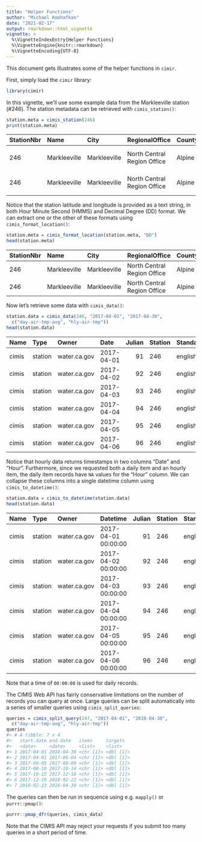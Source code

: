 ---
title: "Helper Functions"
author: "Michael Koohafkan"
date: "2021-02-17"
output: rmarkdown::html_vignette
vignette: >
  %\VignetteIndexEntry{Helper Functions}
  %\VignetteEngine{knitr::rmarkdown}
  %\VignetteEncoding{UTF-8}
---

This document gets illustrates some of the helper functions in `cimir `.



First, simply load the `cimir` library:


```r
library(cimir)
```

In this vignette, we'll use some example data from the 
Markleeville station (#246). The station metadata can be 
retrieved with `cimis_station()`:


```r
station.meta = cimis_station(246)
print(station.meta)
```


|StationNbr |Name         |City         |RegionalOffice              |County |ConnectDate |DisconnectDate |IsActive |IsEtoStation |Elevation |GroundCover |HmsLatitude           |HmsLongitude              |ZipCodes |SitingDesc |
|:----------|:------------|:------------|:---------------------------|:------|:-----------|:--------------|:--------|:------------|:---------|:-----------|:---------------------|:-------------------------|:--------|:----------|
|246        |Markleeville |Markleeville |North Central Region Office |Alpine |6/13/2014   |12/31/2050     |True     |True         |5517      |Grass       |38º46'24N / 38.773409 |-119º47'31W / -119.791930 |96120    |           |
|246        |Markleeville |Markleeville |North Central Region Office |Alpine |6/13/2014   |12/31/2050     |True     |True         |5517      |Grass       |38º46'24N / 38.773409 |-119º47'31W / -119.791930 |96133    |           |

Notice that the station latitude and longitude is provided as a text
string, in both Hour Minute Second (HMMS) and Decimal Degree (DD) 
format. We can extract one or the other of these formats using 
`cimis_format_location()`:


```r
station.meta = cimis_format_location(station.meta, "DD")
head(station.meta)
```


|StationNbr |Name         |City         |RegionalOffice              |County |ConnectDate |DisconnectDate |IsActive |IsEtoStation |Elevation |GroundCover | Latitude| Longitude|ZipCodes |SitingDesc |
|:----------|:------------|:------------|:---------------------------|:------|:-----------|:--------------|:--------|:------------|:---------|:-----------|--------:|---------:|:--------|:----------|
|246        |Markleeville |Markleeville |North Central Region Office |Alpine |6/13/2014   |12/31/2050     |True     |True         |5517      |Grass       | 38.77341| -119.7919|96120    |           |
|246        |Markleeville |Markleeville |North Central Region Office |Alpine |6/13/2014   |12/31/2050     |True     |True         |5517      |Grass       | 38.77341| -119.7919|96133    |           |

Now let's retrieve some data with `cimis_data()`:



```r
station.data = cimis_data(246, "2017-04-01", "2017-04-30",
  c("day-air-tmp-avg", "hly-air-tmp"))
head(station.data)
```


|Name  |Type    |Owner        |Date       | Julian|Station |Standard |ZipCodes     |Scope |Item         | Value|Qc |Unit |Hour |
|:-----|:-------|:------------|:----------|------:|:-------|:--------|:------------|:-----|:------------|-----:|:--|:----|:----|
|cimis |station |water.ca.gov |2017-04-01 |     91|246     |english  |96120, 96133 |daily |DayAirTmpAvg |  42.8|   |(F)  |NA   |
|cimis |station |water.ca.gov |2017-04-02 |     92|246     |english  |96120, 96133 |daily |DayAirTmpAvg |  45.7|   |(F)  |NA   |
|cimis |station |water.ca.gov |2017-04-03 |     93|246     |english  |96120, 96133 |daily |DayAirTmpAvg |  41.1|   |(F)  |NA   |
|cimis |station |water.ca.gov |2017-04-04 |     94|246     |english  |96120, 96133 |daily |DayAirTmpAvg |  47.0|   |(F)  |NA   |
|cimis |station |water.ca.gov |2017-04-05 |     95|246     |english  |96120, 96133 |daily |DayAirTmpAvg |  52.4|   |(F)  |NA   |
|cimis |station |water.ca.gov |2017-04-06 |     96|246     |english  |96120, 96133 |daily |DayAirTmpAvg |  48.9|   |(F)  |NA   |

Notice that hourly data returns timestamps in two columns "Date" and 
"Hour". Furthermore, since we requested both a daily item and an hourly 
item, the daily item records have `NA` values for the "Hour" column. We 
can collapse these columns into a single datetime column using 
`cimis_to_datetime()`:


```r
station.data = cimis_to_datetime(station.data)
head(station.data)
```


|Name  |Type    |Owner        |Datetime            | Julian|Station |Standard |ZipCodes     |Scope |Item         | Value|Qc |Unit |
|:-----|:-------|:------------|:-------------------|------:|:-------|:--------|:------------|:-----|:------------|-----:|:--|:----|
|cimis |station |water.ca.gov |2017-04-01 00:00:00 |     91|246     |english  |96120, 96133 |daily |DayAirTmpAvg |  42.8|   |(F)  |
|cimis |station |water.ca.gov |2017-04-02 00:00:00 |     92|246     |english  |96120, 96133 |daily |DayAirTmpAvg |  45.7|   |(F)  |
|cimis |station |water.ca.gov |2017-04-03 00:00:00 |     93|246     |english  |96120, 96133 |daily |DayAirTmpAvg |  41.1|   |(F)  |
|cimis |station |water.ca.gov |2017-04-04 00:00:00 |     94|246     |english  |96120, 96133 |daily |DayAirTmpAvg |  47.0|   |(F)  |
|cimis |station |water.ca.gov |2017-04-05 00:00:00 |     95|246     |english  |96120, 96133 |daily |DayAirTmpAvg |  52.4|   |(F)  |
|cimis |station |water.ca.gov |2017-04-06 00:00:00 |     96|246     |english  |96120, 96133 |daily |DayAirTmpAvg |  48.9|   |(F)  |

Note that a time of `00:00:00` is used for daily records.

The CIMIS Web API has fairly conservative limitations on the number
of records you can query at once. Large queries can be split 
automatically into a series of smaller queries using `cimis_split_queries`:


```r
queries = cimis_split_query(247, "2017-04-01", "2018-04-30",
  c("day-air-tmp-avg", "hly-air-tmp"))
queries
#> # A tibble: 7 x 4
#>   start.date end.date   items     targets  
#>   <date>     <date>     <list>    <list>   
#> 1 2017-04-01 2018-04-30 <chr [1]> <dbl [1]>
#> 2 2017-04-01 2017-06-04 <chr [1]> <dbl [1]>
#> 3 2017-06-05 2017-08-09 <chr [1]> <dbl [1]>
#> 4 2017-08-10 2017-10-14 <chr [1]> <dbl [1]>
#> 5 2017-10-15 2017-12-18 <chr [1]> <dbl [1]>
#> 6 2017-12-19 2018-02-22 <chr [1]> <dbl [1]>
#> 7 2018-02-23 2018-04-30 <chr [1]> <dbl [1]>
```

The queries can then be run in sequence using e.g. `mapply()` or 
`purrr::pmap()`:


```r
purrr::pmap_dfr(queries, cimis_data)
```

Note that the CIMIS API may reject your requests if you submit too many 
queries in a short period of time.
